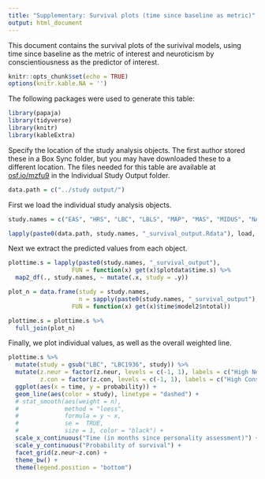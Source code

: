 ```yaml
---
title: "Supplementary: Survival plots (time since baseline as metric)"
output: html_document
---
```

This document contains the survival plots of the surivival models, using time since baseline as the metric of interest and neuroticism by conscientiousness as the predictor of interest.

```r
knitr::opts_chunk$set(echo = TRUE)
options(knitr.kable.NA = '')
```

The following packages were used to generate this table: 

```r
library(papaja)
library(tidyverse)
library(knitr)
library(kableExtra)
```

Specify the location of the study analysis objects. The first author stored these in a Box Sync folder, but you may have downloaded these to a different location. The files needed for this table are available at [osf.io/mzfu9](https://osf.io/mzfu9/) in the Individual Study Output folder.

```r
data.path = c("../study output/")
```

First we load the individual study analysis objects.

```r
study.names = c("EAS", "HRS", "LBC", "LBLS", "MAP", "MAS", "MIDUS", "NAS", "OATS", "ROS", "SLS", "WLS")

lapply(paste0(data.path, study.names, "_survival_output.Rdata"), load, .GlobalEnv)
```

Next we extract the predicted values from each object.

```r
plottime.s = lapply(paste0(study.names, "_survival_output"), 
                  FUN = function(x) get(x)$plotdata$time.s) %>%
  map2_df(., study.names, ~ mutate(.x, study = .y))

plot_n = data.frame(study = study.names,
                    n = sapply(paste0(study.names, "_survival_output"), 
                  FUN = function(x) get(x)$time$model2$ntotal))

plottime.s = plottime.s %>%
  full_join(plot_n)
```

Finally, we plot individual values, as well as the overall weighted line. 

```r
plottime.s %>%
  mutate(study = gsub("LBC", "LBC1936", study)) %>%
  mutate(z.neur = factor(z.neur, levels = c(-1, 1), labels = c("High Neuroticism", "Low Neuroticism")),
         z.con = factor(z.con, levels = c(-1, 1), labels = c("High Conscientiousness", "Low Conscientiousness"))) %>%
  ggplot(aes(x = time, y = probability)) +
  geom_line(aes(color = study), linetype = "dashed") +
  # stat_smooth(aes(weight = n),
  #             method = "loess",
  #             formula = y ~ x,
  #             se =  TRUE,
  #             size = 1, color = "black") + 
  scale_x_continuous("Time (in months since personality assessment)") +
  scale_y_continuous("Probability of survival") +
  facet_grid(z.neur~z.con) + 
  theme_bw() + 
  theme(legend.position = "bottom")
```



